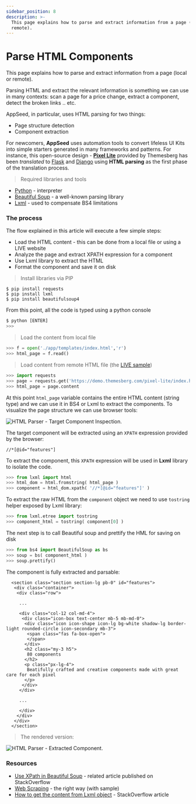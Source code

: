 ```yaml
---
sidebar_position: 8
description: >-
  This page explains how to parse and extract information from a page (local or
  remote).
---
```


# Parse HTML Components

<SubHeading>This page explains how to parse and extract information from a page (local or remote).</SubHeading>

Parsing HTML and extract the relevant information is something we can use in many contexts: scan a page for a price change, extract a component, detect the broken links .. etc.

AppSeed, in particular, uses HTML parsing for two things:

- Page structure detection
- Component extraction

For newcomers, **AppSeed** uses automation tools to convert lifeless UI Kits into simple starters generated in many frameworks and patterns. For instance, this open-source design - [**Pixel Lite**](../bootstrap-template/pixel-lite-template.mdx) provided by Themesberg has been _translated_ to [Flask](../../products/flask-apps/pixel-lite.mdx) and [Django](../../products/django-apps/pixel-lite.mdx) using **HTML parsing** as the first phase of the translation process.

> Required libraries and tools

- [Python](https://www.python.org/) - interpreter
- [Beautiful Soup](https://www.crummy.com/software/BeautifulSoup/bs4/doc/) - a well-known parsing library
- [Lxml](https://lxml.de/) - used to compensate BS4 limitations

### The process

The flow explained in this article will execute a few simple steps:

- Load the HTML content - this can be done from a local file or using a LIVE website
- Analyze the page and extract XPATH expression for a component
- Use Lxml library to extract the HTML
- Format the component and save it on disk

> Install libraries via PIP

```
$ pip install requests
$ pip install lxml
$ pip install beautifulsoup4
```

From this point, all the code is typed using a python console

```python
$ python [ENTER]
>>>
```

> Load the content from local file

```python
>>> f = open('./app/templates/index.html','r')
>>> html_page = f.read()
```

> Load content from remote HTML file (the [LIVE sample](https://demo.themesberg.com/pixel-lite/index.html))

```python
>>> import requests
>>> page = requests.get('https://demo.themesberg.com/pixel-lite/index.html')
>>> html_page = page.content
```

At this point `html_page` variable contains the entire HTML content (string type) and we can use it in BS4 or Lxml to extract the components. To visualize the page structure we can use browser tools:

![HTML Parser - Target Component Inspection.](../../../static/assets/html-parser-target-component-inspect.jpg)

The target component will be extracted using an `XPATH` expression provided by the browser:

```markup
//*[@id="features"]
```

To extract the component, this `XPATH` expression will be used in **Lxml** library to isolate the code.

```python
>>> from lxml import html
>>> html_dom = html.fromstring( html_page )
>>> component = html_dom.xpath( '//*[@id="features"]' )

```

To extract the raw HTML from the `component` object we need to use `tostring` helper exposed by Lxml library:

```python
>>> from lxml.etree import tostring
>>> component_html = tostring( component[0] )
```

The next step is to call Beautiful soup and prettify the HML for saving on disk

```python
>>> from bs4 import BeautifulSoup as bs
>>> soup = bs( component_html )
>>> soup.prettify()
```

The component is fully extracted and parsable:

```markup
  <section class="section section-lg pb-0" id="features">
   <div class="container">
    <div class="row">

     ...

     <div class="col-12 col-md-4">
      <div class="icon-box text-center mb-5 mb-md-0">
       <div class="icon icon-shape icon-lg bg-white shadow-lg border-light rounded-circle icon-secondary mb-3">
        <span class="fas fa-box-open">
        </span>
       </div>
       <h2 class="my-3 h5">
        80 components
       </h2>
       <p class="px-lg-4">
        Beatifully crafted and creative components made with great care for each pixel
       </p>
      </div>
     </div>

     ...

     </div>
    </div>
   </div>
  </section>
```

> The rendered version:

![HTML Parser - Extracted Component.](../../../static/assets/html-parser-target-component.jpg)

### Resources

- [Use XPath in Beautiful Soup](https://stackoverflow.com/questions/11465555/can-we-use-xpath-with-beautifulsoup) - related article published on StackOverflow
- [Web Scraping](https://docs.python-guide.org/scenarios/scrape/) - the right way (with sample)
- [How to get the content from Lxml object](https://stackoverflow.com/questions/5395948/incredibly-basic-lxml-questions-getting-html-string-content-of-lxml-etree-elem) - StackOverflow article
